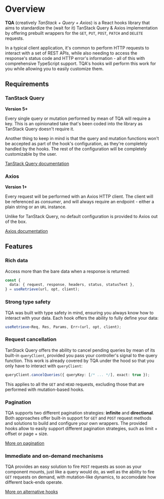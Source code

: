 # Overview

**TQA** (creatively *TanStack + Query + Axios*) is a React hooks library that
aims to standardize the (wait for it) TanStack Query & Axios implementation by
offering prebuilt wrappers for the `GET`, `PUT`, `POST`, `PATCH` and `DELETE`
requests.

In a typical client application, it's common to perform HTTP requests to
interact with a set of REST APIs, while also needing to access the response's
status code and HTTP error's information - all of this with comprehensive
TypeScript support. TQA's hooks will perform this work for you while allowing
you to easily customize them.

## Requirements

### TanStack Query

**Version 5+**

Every single query or mutation performed by mean of TQA will require a key. This
is an opinionated take that's been coded into the library as TanStack Query
doesn't require it.

Another thing to keep in mind is that the query and mutation functions won't be
accepted as part of the hook's configuration, as they're completely handled by
the hooks. The rest of the configuration will be completely customizable by
the user.

[TanStack Query documentation](https://tanstack.com/query/latest)

### Axios

**Version 1+**

Every request will be performed with an Axios HTTP client. The client will be
referenced as *consumer*, and will always require an endpoint - either a plain
string or an `URL` instance.

Unlike for TanStack Query, no default configuration is provided to Axios out of
the box.

[Axios documentation](https://axios-http.com/)

## Features

### Rich data

Access more than the bare data when a response is returned:

```ts filename="TypeScript"
const {
  data: { request, response, headers, status, statusText },
} = useRetrieve(url, opt, client);
```

### Strong type safety

TQA was built with type safety in mind, ensuring you always know how to interact
with your data. Each hook offers the ability to fully define your data:

```ts filename="TypeScript"
useRetrieve<Req, Res, Params, Err>(url, opt, client);
```

### Request cancellation

TanStack Query offers the ability to cancel pending queries by mean of its
built-in `queryClient`, provided you pass your controller's signal to the
query function. This work is already covered by TQA under the hood so that
you only have to interact with `queryClient`:

```ts filename="TypeScript" copy=false
queryClient.cancelQueries({ queryKey: [/* ... */], exact: true });
```

This applies to all the `GET` and `HEAD` requests, excluding those that are
performed with mutation-based hooks.

### Pagination

TQA supports two different pagination strategies: **infinite** and
**directional**. Both approaches offer built-in support for `GET` and `POST`
request methods and solutions to build and configure your own wrappers. The
provided hooks allow to easily support different pagination strategies, such as
limit + offset or page + size.

[More on pagination](/pagination)

### Immediate and on-demand mechanisms

TQA provides an easy solution to fire `POST` requests as soon as your component
mounts, just like a query would do, as well as the ability to fire `GET`
requests on demand, with mutation-like dynamics, to accomodate how different
back-ends operate.

[More on alternative hooks](/alternative-hooks)
